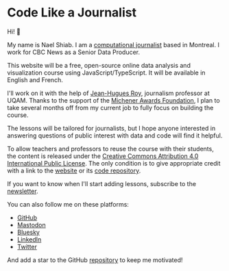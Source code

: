 # Code Like a Journalist

Hi! 👋

My name is Nael Shiab. I am a [computational journalist](https://www.naelshiab.com/) based in Montreal. I work for CBC News as a Senior Data Producer.

This website will be a free, open-source online data analysis and visualization course using JavaScript/TypeScript. It will be available in English and French.

I'll work on it with the help of [Jean-Hugues Roy](https://github.com/jhroy), journalism professor at UQAM. Thanks to the support of the [Michener Awards Foundation](https://www.michenerawards.ca/media-release/michener-awards-foundation-announces-its-2024-fellowships-winners/), I plan to take several months off from my current job to fully focus on building the course.

The lessons will be tailored for journalists, but I hope anyone interested in answering questions of public interest with data and code will find it helpful.

To allow teachers and professors to reuse the course with their students, the content is released under the [Creative Commons Attribution 4.0 International Public License](https://creativecommons.org/licenses/by/4.0/?ref=chooser-v1). The only condition is to give appropriate credit with a link to the [website](https://www.code-like-a-journalist.com/) or its [code repository](https://github.com/nshiab/code-like-a-journalist).

If you want to know when I'll start adding lessons, subscribe to the [newsletter](https://mailchi.mp/0db676437a2f/code-like-a-journalist).

You can also follow me on these platforms:

- [GitHub](https://github.com/nshiab)
- [Mastodon](https://vis.social/@naelshiab)
- [Bluesky](https://bsky.app/profile/naelshiab.bsky.social)
- [LinkedIn](https://www.linkedin.com/mynetwork/)
- [Twitter](https://twitter.com/NaelShiab)

And add a star to the GitHub [repository](https://github.com/nshiab/code-like-a-journalist) to keep me motivated!
